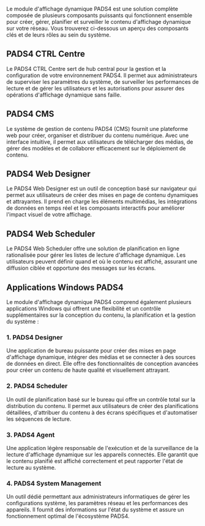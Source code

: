 Le module d'affichage dynamique PADS4 est une solution complète composée de plusieurs composants puissants qui fonctionnent ensemble pour créer, gérer, planifier et surveiller le contenu d'affichage dynamique sur votre réseau. Vous trouverez ci-dessous un aperçu des composants clés et de leurs rôles au sein du système.

## PADS4 CTRL Centre

Le PADS4 CTRL Centre sert de hub central pour la gestion et la configuration de votre environnement PADS4. Il permet aux administrateurs de superviser les paramètres du système, de surveiller les performances de lecture et de gérer les utilisateurs et les autorisations pour assurer des opérations d'affichage dynamique sans faille.

## PADS4 CMS

Le système de gestion de contenu PADS4 (CMS) fournit une plateforme web pour créer, organiser et distribuer du contenu numérique. Avec une interface intuitive, il permet aux utilisateurs de télécharger des médias, de gérer des modèles et de collaborer efficacement sur le déploiement de contenu.

## PADS4 Web Designer

Le PADS4 Web Designer est un outil de conception basé sur navigateur qui permet aux utilisateurs de créer des mises en page de contenu dynamiques et attrayantes. Il prend en charge les éléments multimédias, les intégrations de données en temps réel et les composants interactifs pour améliorer l'impact visuel de votre affichage.

## PADS4 Web Scheduler

Le PADS4 Web Scheduler offre une solution de planification en ligne rationalisée pour gérer les listes de lecture d'affichage dynamique. Les utilisateurs peuvent définir quand et où le contenu est affiché, assurant une diffusion ciblée et opportune des messages sur les écrans.

## Applications Windows PADS4

Le module d'affichage dynamique PADS4 comprend également plusieurs applications Windows qui offrent une flexibilité et un contrôle supplémentaires sur la conception du contenu, la planification et la gestion du système :

### 1. PADS4 Designer

Une application de bureau puissante pour créer des mises en page d'affichage dynamique, intégrer des médias et se connecter à des sources de données en direct. Elle offre des fonctionnalités de conception avancées pour créer un contenu de haute qualité et visuellement attrayant.

### 2. PADS4 Scheduler

Un outil de planification basé sur le bureau qui offre un contrôle total sur la distribution du contenu. Il permet aux utilisateurs de créer des planifications détaillées, d'attribuer du contenu à des écrans spécifiques et d'automatiser les séquences de lecture.

### 3. PADS4 Agent

Une application légère responsable de l'exécution et de la surveillance de la lecture d'affichage dynamique sur les appareils connectés. Elle garantit que le contenu planifié est affiché correctement et peut rapporter l'état de lecture au système.

### 4. PADS4 System Management

Un outil dédié permettant aux administrateurs informatiques de gérer les configurations système, les paramètres réseau et les performances des appareils. Il fournit des informations sur l'état du système et assure un fonctionnement optimal de l'écosystème PADS4.
